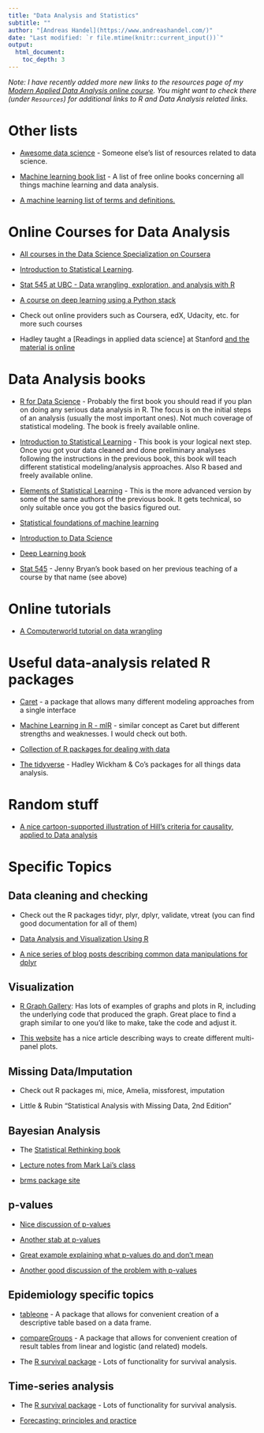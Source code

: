 ```yaml
---
title: "Data Analysis and Statistics"
subtitle: ""
author: "[Andreas Handel](https://www.andreashandel.com/)"
date: "Last modified: `r file.mtime(knitr::current_input())`"
output: 
  html_document:
    toc_depth: 3
---
```


*Note: I have recently added more new links to the resources page of my [Modern Applied Data Analysis online course](https://andreashandel.github.io/MADAcourse/). You might want to check there (under `Resources`) for additional links to R and Data Analysis related links.*


# Other lists

* [Awesome data science](https://github.com/bulutyazilim/awesome-datascience) - Someone else's list of resources related to data science.

* [Machine learning book list](https://github.com/josephmisiti/awesome-machine-learning/blob/master/books.md) - A list of free online books concerning all things machine learning and data analysis.

* [A machine learning list of terms and definitions.](https://developers.google.com/machine-learning/glossary/)


# Online Courses for Data Analysis

* [All courses in the Data Science Specialization on Coursera](https://www.coursera.org/specializations/jhu-data-science)

* [Introduction to Statistical Learning](https://lagunita.stanford.edu/courses/HumanitiesSciences/StatLearning/Winter2016/about). 

* [Stat 545 at UBC - Data wrangling, exploration, and analysis with R](https://stat545.stat.ubc.ca/)

* [A course on deep learning using a Python stack](http://course.fast.ai)

* Check out online providers such as Coursera, edX, Udacity, etc. for more such courses

* Hadley taught a [Readings in applied data science] at Stanford [and the material is online](https://github.com/hadley/stats337) 


# Data Analysis books

* [R for Data Science](http://r4ds.had.co.nz/) - Probably the first book you should read if you plan on doing any serious data analysis in R. The focus is on the initial steps of an analysis (usually the most important ones). Not much coverage of statistical modeling. The book is freely available online.

* [Introduction to Statistical Learning](http://www-bcf.usc.edu/~gareth/ISL/) - This book is your logical next step. Once you got your data cleaned and done preliminary analyses following the instructions in the previous book, this book will teach different statistical modeling/analysis approaches. Also R based and freely available online.

* [Elements of Statistical Learning](http://statweb.stanford.edu/~tibs/ElemStatLearn/) - This is the more advanced version by some of the same authors of the previous book. It gets technical, so only suitable once you got the basics figured out.

* [Statistical foundations of machine learning](https://www.otexts.org/book/sfml) 

* [Introduction to Data Science](http://jsresearch.net/index.html)

* [Deep Learning book](http://www.deeplearningbook.org/)

* [Stat 545](https://stat545.com/) - Jenny Bryan's book based on her previous teaching of a course by that name (see above)


# Online tutorials

* [A Computerworld tutorial on data wrangling](http://www.computerworld.com/s/article/9243391/4_data_wrangling_tasks_in_R_for_advanced_beginners)



# Useful data-analysis related R packages

* [Caret](http://topepo.github.io/caret/index.html) - a package that allows many different modeling approaches from a single interface

* [Machine Learning in R - mlR](https://github.com/mlr-org/mlr) - similar concept as Caret but different strengths and weaknesses. I would check out both.

*  [Collection of R packages for dealing with data](http://www.computerworld.com/article/2921176/business-intelligence/great-r-packages-for-data-import-wrangling-visualization.html)

* [The tidyverse](http://tidyverse.org/) - Hadley Wickham & Co's packages for all things data analysis.


# Random stuff

* [A nice cartoon-supported illustration of Hill's criteria for causality, applied to Data analysis](http://livefreeordichotomize.com/2016/12/15/hill-for-the-data-scientist-an-xkcd-story/)


# Specific Topics

## Data cleaning and checking

* Check out the R packages tidyr, plyr, dplyr, validate, vtreat (you can find good documentation for all of them)

* [Data Analysis and Visualization Using R](http://varianceexplained.org/RData/)

* [A nice series of blog posts describing common data manipulations for dplyr](https://suzan.rbind.io/2018/01/dplyr-tutorial-1/)


## Visualization

* [R Graph Gallery](http://www.r-graph-gallery.com/): Has lots of examples of graphs and plots in R, including the underlying code that produced the graph. Great place to find a graph similar to one you'd like to make, take the code and adjust it.

* [This website](http://www.sthda.com/english/wiki/ggplot2-easy-way-to-mix-multiple-graphs-on-the-same-page) has a nice article describing ways to create different multi-panel plots.


## Missing Data/Imputation

* Check out R packages mi, mice, Amelia, missforest, imputation

* Little & Rubin "Statistical Analysis with Missing Data, 2nd Edition"


## Bayesian Analysis

* The [Statistical Rethinking book](https://xcelab.net/rm/statistical-rethinking/)

* [Lecture notes from Mark Lai's class](https://bookdown.org/marklhc/notes_bookdown/)

* [brms package site](https://github.com/paul-buerkner/brms)


## p-values

* [Nice discussion of p-values](http://fivethirtyeight.com/features/not-even-scientists-can-easily-explain-p-values/)

* [Another stab at p-values](http://fivethirtyeight.com/features/statisticians-found-one-thing-they-can-agree-on-its-time-to-stop-misusing-p-values/)

* [Great example explaining what p-values do and don't mean](http://livefreeordichotomize.com/2017/08/14/why-you-maybe-shouldnt-care-about-that-p-value./)

* [Another good discussion of the problem with p-values](https://emcrit.org/pulmcrit/p-value-cutoffs/)


## Epidemiology specific topics

* [tableone](https://cran.r-project.org/package=tableone) - A package that allows for convenient creation of a descriptive table based on a data frame.

* [compareGroups](https://cran.r-project.org/package=compareGroups) - A package that allows for convenient creation of result tables from linear and logistic (and related) models.

* The [R survival package](https://cran.r-project.org/web/packages/survival/index.html) - Lots of functionality for survival analysis.

## Time-series analysis

* The [R survival package](https://cran.r-project.org/web/packages/survival/index.html) - Lots of functionality for survival analysis.

* [Forecasting: principles and practice](https://otexts.com/fpp2/)
